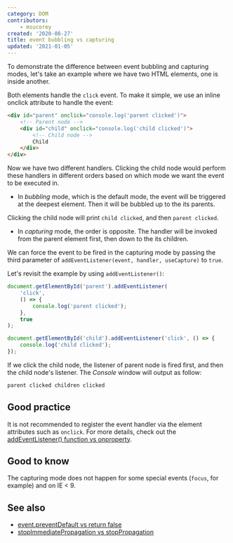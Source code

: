 ```yaml
---
category: DOM
contributors:
    - msucorey
created: '2020-08-27'
title: event bubbling vs capturing
updated: '2021-01-05'
---
```


To demonstrate the difference between event bubbling and capturing modes, let's take an example where we have two HTML elements, one is inside another.

Both elements handle the `click` event. To make it simple, we use an inline onclick attribute to handle the event:

```html
<div id="parent" onclick="console.log('parent clicked')">
    <!-- Parent node -->
    <div id="child" onclick="console.log('child clicked')">
        <!-- Child node -->
        Child
    </div>
</div>
```

Now we have two different handlers. Clicking the child node would perform these handlers in different orders based on which mode we want the event to be executed in.

-   In _bubbling_ mode, which is the default mode, the event will be triggered at the deepest element. Then it will be bubbled up to the its parents.

Clicking the child node will print `child clicked`, and then `parent clicked`.

-   In _capturing_ mode, the order is opposite. The handler will be invoked from the parent element first, then down to the its children.

We can force the event to be fired in the capturing mode by passing the third parameter of `addEventListener(event, handler, useCapture)` to `true`.

Let's revisit the example by using `addEventListener()`:

```js
document.getElementById('parent').addEventListener(
    'click',
    () => {
        console.log('parent clicked');
    },
    true
);

document.getElementById('child').addEventListener('click', () => {
    console.log('child clicked');
});
```

If we click the child node, the listener of parent node is fired first, and then the child node's listener. The _Console_ window will output as follow:

```html
parent clicked children clicked
```

## Good practice

It is not recommended to register the event handler via the element attributes such as `onclick`. For more details, check out the [addEventListener() function vs onproperty](https://phuoc.ng/collection/this-vs-that/add-event-listener-function-vs-on-property/).

## Good to know

The capturing mode does not happen for some special events (`focus`, for example) and on IE < 9.

## See also

-   [event.preventDefault vs return false](https://phuoc.ng/collection/this-vs-that/event-prevent-default-vs-return-false/)
-   [stopImmediatePropagation vs stopPropagation](https://phuoc.ng/collection/this-vs-that/stop-immediate-propagation-vs-stop-propagation/)
